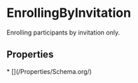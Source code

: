# EnrollingByInvitation

Enrolling participants by invitation only.

## Properties

<Grid>
* [](/Properties/Schema.org/)

</Grid>

